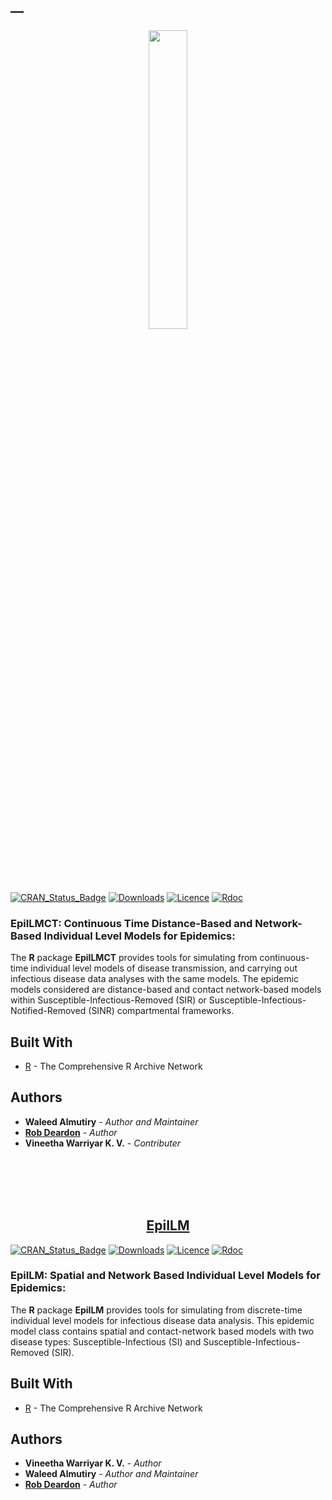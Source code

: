 ---
---

<link rel="stylesheet" href="styles.css" type="text/css">

<div id="EpiILMCT" class="section level3">

<p align="center">
[<img src="images/EpiIMCT.jpg" width="35%">](https://github.com/waleedalmutiry/EpiILMCT/blob/master/README.md)
</p>

[![CRAN_Status_Badge](https://www.r-pkg.org/badges/version/EpiILMCT)](https://cran.r-project.org/package=EpiILMCT)
[![Downloads](https://cranlogs.r-pkg.org/badges/EpiILMCT)](https://cran.r-project.org/package=EpiILMCT)
[![Licence](https://img.shields.io/badge/licence-GPL--3-blue.svg)](https://www.gnu.org/licenses/gpl-3.0.en.html)
[![Rdoc](http://www.rdocumentation.org/badges/version/EpiILMCT)](https://www.rdocumentation.org/packages/EpiILMCT/versions/1.1.4.html)

<h3><strong>EpiILMCT: Continuous Time Distance-Based and Network-Based Individual Level Models for Epidemics</strong>:</h3>

The **R** package **EpiILMCT** provides tools for simulating from continuous-time individual level models of disease transmission, and carrying out infectious disease data analyses with the same models. The epidemic models considered are distance-based and contact network-based models within Susceptible-Infectious-Removed (SIR) or Susceptible-Infectious-Notified-Removed (SINR) compartmental frameworks.


## Built With

* [R](https://cran.r-project.org) - The Comprehensive R Archive Network

## Authors

* **Waleed Almutiry** - *Author and Maintainer*
* **[Rob Deardon](http://people.ucalgary.ca/~robert.deardon/)** - *Author*
* **Vineetha Warriyar K. V.** - *Contributer*
</div>

<br>
<br>
<br>
<br>

<div id="EpiILM" class="section level3">

<center>

<h1><strong>[EpiILM](https://cran.r-project.org/package=EpiILM)</strong></h1>

</center>

[![CRAN_Status_Badge](https://www.r-pkg.org/badges/version/EpiILM)](https://cran.r-project.org/package=EpiILM)
[![Downloads](https://cranlogs.r-pkg.org/badges/EpiILM)](https://cran.r-project.org/package=EpiILM)
[![Licence](https://img.shields.io/badge/licence-GPL--3-blue.svg)](https://www.gnu.org/licenses/gpl-3.0.en.html)
[![Rdoc](http://www.rdocumentation.org/badges/version/EpiILM)](https://www.rdocumentation.org/packages/EpiILM/versions/1.1.4.html)

<h3><strong>EpiILM: Spatial and Network Based Individual Level Models for Epidemics</strong>:</h3>

The **R** package **EpiILM** provides tools for simulating from discrete-time individual level models for infectious disease data analysis. This epidemic model class contains spatial and contact-network based models with two disease types: Susceptible-Infectious (SI) and Susceptible-Infectious-Removed (SIR).


## Built With

* [R](https://cran.r-project.org) - The Comprehensive R Archive Network

## Authors

* **Vineetha Warriyar K. V.** - *Author*
* **Waleed Almutiry** - *Author and Maintainer*
* **[Rob Deardon](http://people.ucalgary.ca/~robert.deardon/)** - *Author*
</div>
